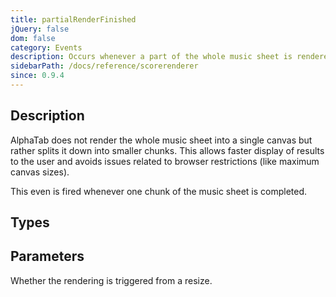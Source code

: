 ```yaml
---
title: partialRenderFinished
jQuery: false
dom: false
category: Events
description: Occurs whenever a part of the whole music sheet is rendered and can be displayed.
sidebarPath: /docs/reference/scorerenderer
since: 0.9.4
---
```



## Description
AlphaTab does not render the whole music sheet into a single canvas but rather
splits it down into smaller chunks. This allows faster display of results to the user
and avoids issues related to browser restrictions (like maximum canvas sizes).

This even is fired whenever one chunk of the music sheet is completed. 

<EventDescription metadata={metadata} />
    
## Types

<TypeTable>
    <TypeRow type="js" name="function()" />    
    <TypeRow type="net" name="Action" />    
</TypeTable>

## Parameters

<ParameterTable>
    <ParameterRow platform="all" name="resize" type="bool">
        Whether the rendering is triggered from a resize.  
    </ParameterRow>
</ParameterTable>